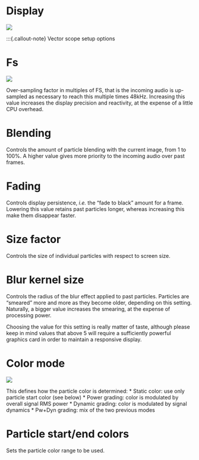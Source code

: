 # Display
![](https://media.githubusercontent.com/media/FLUX-SE/doc_images/main/Analyzer/VectorScope/Setup.png)

:::{.callout-note}
Vector scope setup options

# Fs
![](https://media.githubusercontent.com/media/FLUX-SE/doc_images/main/Analyzer/VectorScope/FS.png)

Over-sampling factor in multiples of FS, that is the incoming audio is up-sampled as necessary to reach this multiple times 48kHz.
Increasing this value increases the display precision and reactivity, at the expense of a little CPU overhead.

# Blending
Controls the amount of particle blending with the current image, from 1 to 100%. 
A higher value gives more priority to the incoming audio over past frames.

# Fading
Controls display persistence, <i>i.e.</i> the "fade to black" amount for a frame. 
Lowering this value retains past particles longer, whereas increasing this make them disappear faster.

# Size factor
Controls the size of individual particles with respect to screen size.

# Blur kernel size
Controls the radius of the blur effect applied to past particles.
Particles are "smeared" more and more as they become older, depending on this setting. 
Naturally, a bigger value increases the smearing, at the expense of processing power.

:::{.callout-note}
Choosing the value for this setting is really matter of taste, although please keep in mind values that above 5 will require a sufficiently powerful graphics card in order to  maintain a responsive display.
:::

# Color mode
![](https://media.githubusercontent.com/media/FLUX-SE/doc_images/main/Analyzer/VectorScope/ColorMode.png)

This defines how the particle color is determined:
* Static color: use only particle start color (see below)
* Power grading: color is modulated by overall signal RMS power
* Dynamic grading: color is modulated by signal dynamics
* Pw+Dyn grading: mix of the two previous modes

# Particle start/end colors
Sets the particle color range to be used.
